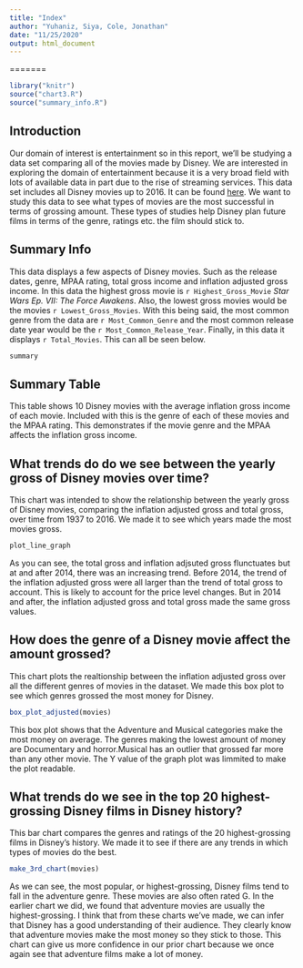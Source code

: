 ```yaml
---
title: "Index"
author: "Yuhaniz, Siya, Cole, Jonathan"
date: "11/25/2020"
output: html_document
---
```


=======
```r
library("knitr")
source("chart3.R")
source("summary_info.R")
```
## Introduction
Our domain of interest is entertainment so in this report, we'll be studying a 
data set comparing all of the movies made by Disney. We are interested in 
exploring the domain of entertainment because it is a very broad field with lots 
of available data in part due to the rise of streaming services. This data set 
includes all Disney movies up to 2016. It can be found [here](https://www.kaggle.com/prateekmaj21/disney-movies?select=disney_movies.csv).
We want to study this data to see what types of movies are the most successful 
in terms of grossing amount. These types of studies help Disney plan future 
films in terms of the genre, ratings etc. the film should stick to.


## Summary Info

This data displays a few aspects of Disney movies. Such as the release dates, genre, MPAA rating, total gross income and inflation adjusted gross income. In this data the highest gross movie is `r Highest_Gross_Movie` *Star Wars Ep. VII: The Force Awakens*. Also, the lowest gross movies would be the movies `r Lowest_Gross_Movies`. With this being said, the most common genre from the data are `r Most_Common_Genre` and the most common release date year would be the `r Most_Common_Release_Year`. Finally, in this data it displays `r Total_Movies`. This can all be seen below.
```r
summary
```


## Summary Table

This table shows 10 Disney movies with the average inflation gross income of each movie. Included with this is the genre of each of these movies and the MPAA rating. This demonstrates if the movie genre and the MPAA affects the inflation gross income. 


## What trends do do we see between the yearly gross of Disney movies over time?
This chart was intended to show the relationship between the yearly gross of Disney movies, comparing the inflation adjusted gross and total gross, over time from 1937 to 2016. We made it to see which years made the most movies gross.

```r
plot_line_graph
```

As you can see, the total gross and inflation adjsuted gross flunctuates but at and after 2014, there was an increasing trend. Before 2014, the trend of the inflation adjusted gross were all larger than the trend of total gross to account. This is likely to account for the price level changes. But in 2014 and after, the inflation adjusted gross and total gross made the same gross values.

## How does the genre of a Disney movie affect the amount grossed?
This chart plots the realtionship between the inflation adjusted gross over all the different genres of movies in the dataset. We made this box plot to see which genres grossed the most money for Disney.

```r
box_plot_adjusted(movies)
```

This box plot shows that the Adventure and Musical categories make the most money on average. The genres making the lowest amount of money are Documentary and horror.Musical has an outlier that grossed far more than any other movie. The Y value of the graph plot was limmited to make the plot readable.  


## What trends do we see in the top 20 highest-grossing Disney films in Disney history?
This bar chart compares the genres and ratings of the 20 highest-grossing 
films in Disney's history. We made it to see if there are any trends in which
types of movies do the best.

``` r
make_3rd_chart(movies)
```

As we can see, the most popular, or highest-grossing, Disney films tend to 
fall in the adventure genre. These movies are also often rated G. In the 
earlier chart we did, we found that adventure movies are usually the 
highest-grossing. I think that from these charts we've made, we can infer that 
Disney has a good understanding of their audience. They clearly know that 
adventure movies make the most money so they stick to those. This chart can 
give us more confidence in our prior chart because we once again see that 
adventure films make a lot of money. 


